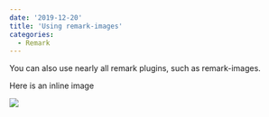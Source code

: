 ---
date: '2019-12-20'
title: 'Using remark-images'
categories:
  - Remark
---

You can also use nearly all remark plugins, such as remark-images.

Here is an inline image

![](./315.jpg)
